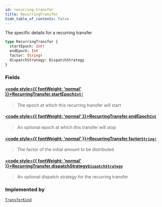```yaml
---
id: recurring-transfer
title: RecurringTransfer
hide_table_of_contents: false
---
```








The specific details for a recurring transfer

```graphql
type RecurringTransfer {
  startEpoch: Int!
  endEpoch: Int
  factor: String!
  dispatchStrategy: DispatchStrategy
}
```


### Fields

#### [<code style={{ fontWeight: 'normal' }}>RecurringTransfer.<b>startEpoch</b></code>](#)<Bullet />[`Int!`](/mainnet/api/graphql/scalars/int) <Badge class="secondary" text="non-null"/> <Badge class="secondary" text="scalar"/>
> The epoch at which this recurring transfer will start
> 

#### [<code style={{ fontWeight: 'normal' }}>RecurringTransfer.<b>endEpoch</b></code>](#)<Bullet />[`Int`](/mainnet/api/graphql/scalars/int) <Badge class="secondary" text="scalar"/>
> An optional epoch at which this transfer will stop
> 

#### [<code style={{ fontWeight: 'normal' }}>RecurringTransfer.<b>factor</b></code>](#)<Bullet />[`String!`](/mainnet/api/graphql/scalars/string) <Badge class="secondary" text="non-null"/> <Badge class="secondary" text="scalar"/>
> The factor of the initial amount to be distributed
> 

#### [<code style={{ fontWeight: 'normal' }}>RecurringTransfer.<b>dispatchStrategy</b></code>](#)<Bullet />[`DispatchStrategy`](/mainnet/api/graphql/objects/dispatch-strategy) <Badge class="secondary" text="object"/>
> An optional dispatch strategy for the recurring transfer
> 



### Implemented by

[`TransferKind`](/mainnet/api/graphql/unions/transfer-kind)  <Badge class="secondary" text="union"/>




